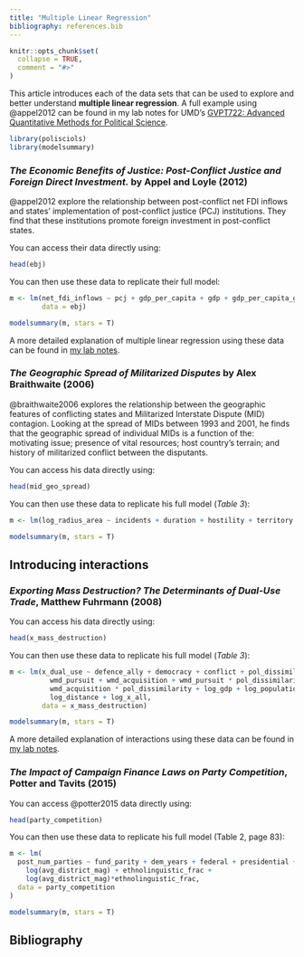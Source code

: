 ```yaml
---
title: "Multiple Linear Regression"
bibliography: references.bib
---
```


```r
knitr::opts_chunk$set(
  collapse = TRUE,
  comment = "#>"
)
```

This article introduces each of the data sets that can be used to explore and better understand **multiple linear regression**. A full example using @appel2012 can be found in my lab notes for UMD's [GVPT722: Advanced Quantitative Methods for Political Science](https://hgoers.github.io/GVPT722/content/04-model_specification.html).

```r
library(polisciols)
library(modelsummary)
```

### *The Economic Benefits of Justice: Post-Conflict Justice and Foreign Direct Investment.* by Appel and Loyle (2012)

@appel2012 explore the relationship between post-conflict net FDI inflows and states' implementation of post-conflict justice (PCJ) institutions. They find that these institutions promote foreign investment in post-conflict states.

You can access their data directly using:

```r
head(ebj)
```

You can then use these data to replicate their full model:

```r
m <- lm(net_fdi_inflows ~ pcj + gdp_per_capita + gdp + gdp_per_capita_growth + cap_account_openness + ex_rate_fluc + labor + f_life_exp + pol_constraints + polity2 + damage + conflict_duration + peace_agreement + victory + cold_war, 
        data = ebj)

modelsummary(m, stars = T)
```

A more detailed explanation of multiple linear regression using these data can be found in [my lab notes](https://hgoers.github.io/GVPT722/content/04-model_specification.html).

### *The Geographic Spread of Militarized Disputes* by Alex Braithwaite (2006)

@braithwaite2006 explores the relationship between the geographic features of conflicting states and Militarized Interstate Dispute (MID) contagion. Looking at the spread of MIDs between 1993 and 2001, he finds that the geographic spread of individual MIDs is a function of the: motivating issue; presence of vital resources; host country's terrain; and history of militarized conflict between the disputants.

You can access his data directly using:

```r
head(mid_geo_spread)
```

You can then use these data to replicate his full model (*Table 3*):

```r
m <- lm(log_radius_area ~ incidents + duration + hostility + territory + host_resource + host_mountain + host_forest + ocean + vital_border + joint_size + peace_years, data = mid_geo_spread)

modelsummary(m, stars = T)
```

## Introducing interactions

### *Exporting Mass Destruction? The Determinants of Dual-Use Trade*, Matthew Fuhrmann (2008)

You can access his data directly using:

```r
head(x_mass_destruction)
```

You can then use these data to replicate his full model (*Table 3*):

```r
m <- lm(x_dual_use ~ defence_ally + democracy + conflict + pol_dissimilarity + 
          wmd_pursuit + wmd_acquisition + wmd_pursuit * pol_dissimilarity + 
          wmd_acquisition * pol_dissimilarity + log_gdp + log_population + 
          log_distance + log_x_all,
        data = x_mass_destruction)

modelsummary(m, stars = T)
```

A more detailed explanation of interactions using these data can be found in [my lab notes](https://hgoers.github.io/GVPT722/content/05-interactions.html).

### *The Impact of Campaign Finance Laws on Party Competition*, Potter and Tavits (2015)

You can access @potter2015 data directly using:

```r
head(party_competition)
```

You can then use these data to replicate his full model (Table 2, page 83):

```r
m <- lm(
  post_num_parties ~ fund_parity + dem_years + federal + presidential + 
    log(avg_district_mag) + ethnolinguistic_frac + 
    log(avg_district_mag)*ethnolinguistic_frac,
  data = party_competition
)

modelsummary(m, stars = T)
```

## Bibliography
